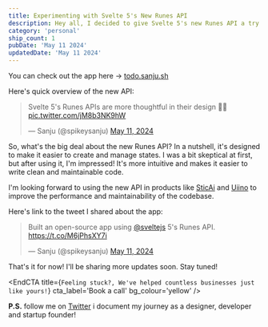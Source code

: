 ```yaml
---
title: Experimenting with Svelte 5's New Runes API
description: Hey all, I decided to give Svelte 5's new Runes API a try and build a simple todo app to see how it works. Here's a quick overview of the new API and my thoughts on it.
category: 'personal'
ship_count: 1
pubDate: 'May 11 2024'
updatedDate: 'May 11 2024'
---
```


You can check out the app here → [todo.sanju.sh](https://todo.sanju.sh)

Here's quick overview of the new API:

<blockquote class="twitter-tweet"><p lang="en" dir="ltr">Svelte 5&#39;s Runes APIs are more thoughtful in their design 🤌🧡 <a href="https://t.co/jM8b3NK9hW">pic.twitter.com/jM8b3NK9hW</a></p>&mdash; Sanju (@spikeysanju) <a href="https://twitter.com/spikeysanju/status/1789098507170906367?ref_src=twsrc%5Etfw">May 11, 2024</a></blockquote> <script async src="https://platform.twitter.com/widgets.js" charset="utf-8"></script>

So, what's the big deal about the new Runes API? In a nutshell, it's designed to make it easier to create and manage states. I was a bit skeptical at first, but after using it, I'm impressed! It's more intuitive and makes it easier to write clean and maintainable code.

I'm looking forward to using the new API in products like [SticAi](https://sticai.com) and [Uiino](https://uiino.com) to improve the performance and maintainability of the codebase.

Here's link to the tweet I shared about the app:

<blockquote class="twitter-tweet" data-media-max-width="560"><p lang="en" dir="ltr">Built an open-source app using <a href="https://twitter.com/sveltejs?ref_src=twsrc%5Etfw">@sveltejs</a> 5&#39;s Runes API. <a href="https://t.co/M6jPhsXY7i">https://t.co/M6jPhsXY7i</a></p>&mdash; Sanju (@spikeysanju) <a href="https://twitter.com/spikeysanju/status/1789115868884111719?ref_src=twsrc%5Etfw">May 11, 2024</a></blockquote> <script async src="https://platform.twitter.com/widgets.js" charset="utf-8"></script>

That's it for now! I'll be sharing more updates soon. Stay tuned!


<EndCTA
	title={`Feeling stuck?, We've helped countless businesses just like yours!`}
	cta_label='Book a call'
	bg_colour='yellow'
/>


**P.S.** follow me on [Twitter](https://x.com/spikeysanju) i document my journey as a designer, developer and startup founder!
